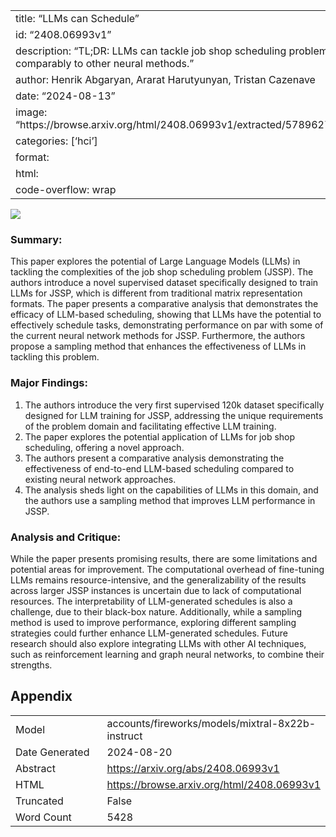 
---
title: "LLMs can Schedule"
id: "2408.06993v1"
description: "TL;DR: LLMs can tackle job shop scheduling problems, performing comparably to other neural methods."
author: Henrik Abgaryan, Ararat Harutyunyan, Tristan Cazenave
date: "2024-08-13"
image: "https://browse.arxiv.org/html/2408.06993v1/extracted/5789627/imgs/losses.png"
categories: ['hci']
format:
  html:
    code-overflow: wrap
---

![](https://browse.arxiv.org/html/2408.06993v1/extracted/5789627/imgs/losses.png)

### Summary:

This paper explores the potential of Large Language Models (LLMs) in tackling the complexities of the job shop scheduling problem (JSSP). The authors introduce a novel supervised dataset specifically designed to train LLMs for JSSP, which is different from traditional matrix representation formats. The paper presents a comparative analysis that demonstrates the efficacy of LLM-based scheduling, showing that LLMs have the potential to effectively schedule tasks, demonstrating performance on par with some of the current neural network methods for JSSP. Furthermore, the authors propose a sampling method that enhances the effectiveness of LLMs in tackling this problem.

### Major Findings:

1. The authors introduce the very first supervised 120k dataset specifically designed for LLM training for JSSP, addressing the unique requirements of the problem domain and facilitating effective LLM training.
2. The paper explores the potential application of LLMs for job shop scheduling, offering a novel approach.
3. The authors present a comparative analysis demonstrating the effectiveness of end-to-end LLM-based scheduling compared to existing neural network approaches.
4. The analysis sheds light on the capabilities of LLMs in this domain, and the authors use a sampling method that improves LLM performance in JSSP.

### Analysis and Critique:

While the paper presents promising results, there are some limitations and potential areas for improvement. The computational overhead of fine-tuning LLMs remains resource-intensive, and the generalizability of the results across larger JSSP instances is uncertain due to lack of computational resources. The interpretability of LLM-generated schedules is also a challenge, due to their black-box nature. Additionally, while a sampling method is used to improve performance, exploring different sampling strategies could further enhance LLM-generated schedules. Future research should also explore integrating LLMs with other AI techniques, such as reinforcement learning and graph neural networks, to combine their strengths.

## Appendix

|          |          |
|----------|----------|
| Model     | accounts/fireworks/models/mixtral-8x22b-instruct       |
| Date Generated     | 2024-08-20       |
| Abstract | [https://arxiv.org/abs/2408.06993v1](https://arxiv.org/abs/2408.06993v1)        |
| HTML     | [https://browse.arxiv.org/html/2408.06993v1](https://browse.arxiv.org/html/2408.06993v1)       |
| Truncated       | False       |
| Word Count       | 5428       |